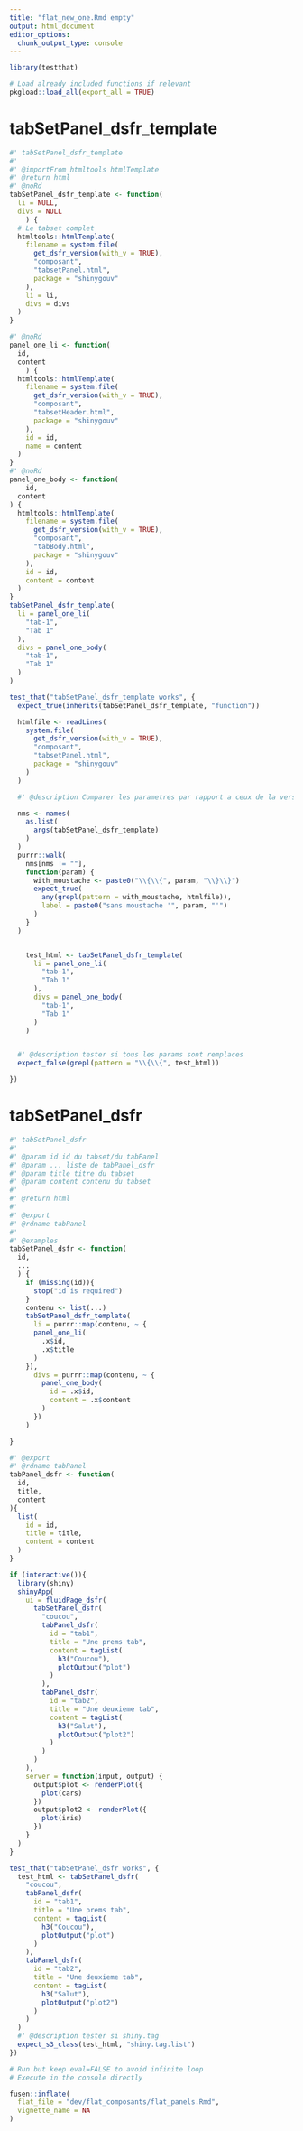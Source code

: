 ```yaml
---
title: "flat_new_one.Rmd empty"
output: html_document
editor_options:
  chunk_output_type: console
---
```



```r
library(testthat)
```

```r
# Load already included functions if relevant
pkgload::load_all(export_all = TRUE)
```

# tabSetPanel_dsfr_template

```r
#' tabSetPanel_dsfr_template
#'
#' @importFrom htmltools htmlTemplate
#' @return html
#' @noRd
tabSetPanel_dsfr_template <- function(
  li = NULL,
  divs = NULL
    ) {
  # Le tabset complet
  htmltools::htmlTemplate(
    filename = system.file(
      get_dsfr_version(with_v = TRUE),
      "composant",
      "tabsetPanel.html",
      package = "shinygouv"
    ),
    li = li,
    divs = divs
  )
}

#' @noRd
panel_one_li <- function(
  id,
  content
    ) {
  htmltools::htmlTemplate(
    filename = system.file(
      get_dsfr_version(with_v = TRUE),
      "composant",
      "tabsetHeader.html",
      package = "shinygouv"
    ),
    id = id,
    name = content
  )
}
#' @noRd
panel_one_body <- function(
    id,
  content
) {
  htmltools::htmlTemplate(
    filename = system.file(
      get_dsfr_version(with_v = TRUE),
      "composant",
      "tabBody.html",
      package = "shinygouv"
    ),
    id = id,
    content = content
  )
}
tabSetPanel_dsfr_template(
  li = panel_one_li(
    "tab-1",
    "Tab 1"
  ),
  divs = panel_one_body(
    "tab-1",
    "Tab 1"
  )
)

```


```r
test_that("tabSetPanel_dsfr_template works", {
  expect_true(inherits(tabSetPanel_dsfr_template, "function"))

  htmlfile <- readLines(
    system.file(
      get_dsfr_version(with_v = TRUE),
      "composant",
      "tabsetPanel.html",
      package = "shinygouv"
    )
  )

  #' @description Comparer les parametres par rapport a ceux de la version precedente

  nms <- names(
    as.list(
      args(tabSetPanel_dsfr_template)
    )
  )
  purrr::walk(
    nms[nms != ""],
    function(param) {
      with_moustache <- paste0("\\{\\{", param, "\\}\\}")
      expect_true(
        any(grepl(pattern = with_moustache, htmlfile)),
        label = paste0("sans moustache '", param, "'")
      )
    }
  )


    test_html <- tabSetPanel_dsfr_template(
      li = panel_one_li(
        "tab-1",
        "Tab 1"
      ),
      divs = panel_one_body(
        "tab-1",
        "Tab 1"
      )
    )


  #' @description tester si tous les params sont remplaces
  expect_false(grepl(pattern = "\\{\\{", test_html))

})
```


# tabSetPanel_dsfr

```r
#' tabSetPanel_dsfr
#'
#' @param id id du tabset/du tabPanel
#' @param ... liste de tabPanel_dsfr
#' @param title titre du tabset
#' @param content contenu du tabset
#'
#' @return html
#'
#' @export
#' @rdname tabPanel
#'
#' @examples
tabSetPanel_dsfr <- function(
  id,
  ...
  ) {
    if (missing(id)){
      stop("id is required")
    }
    contenu <- list(...)
    tabSetPanel_dsfr_template(
      li = purrr::map(contenu, ~ {
      panel_one_li(
        .x$id,
        .x$title
      )
    }),
      divs = purrr::map(contenu, ~ {
        panel_one_body(
          id = .x$id,
          content = .x$content
        )
      })
    )

}

#' @export
#' @rdname tabPanel
tabPanel_dsfr <- function(
  id,
  title,
  content
){
  list(
    id = id,
    title = title,
    content = content
  )
}

```

```r
if (interactive()){
  library(shiny)
  shinyApp(
    ui = fluidPage_dsfr(
      tabSetPanel_dsfr(
        "coucou",
        tabPanel_dsfr(
          id = "tab1",
          title = "Une prems tab",
          content = tagList(
            h3("Coucou"),
            plotOutput("plot")
          )
        ),
        tabPanel_dsfr(
          id = "tab2",
          title = "Une deuxieme tab",
          content = tagList(
            h3("Salut"),
            plotOutput("plot2")
          )
        )
      )
    ),
    server = function(input, output) {
      output$plot <- renderPlot({
        plot(cars)
      })
      output$plot2 <- renderPlot({
        plot(iris)
      })
    }
  )
}
```

```r
test_that("tabSetPanel_dsfr works", {
  test_html <- tabSetPanel_dsfr(
    "coucou",
    tabPanel_dsfr(
      id = "tab1",
      title = "Une prems tab",
      content = tagList(
        h3("Coucou"),
        plotOutput("plot")
      )
    ),
    tabPanel_dsfr(
      id = "tab2",
      title = "Une deuxieme tab",
      content = tagList(
        h3("Salut"),
        plotOutput("plot2")
      )
    )
  )
  #' @description tester si shiny.tag
  expect_s3_class(test_html, "shiny.tag.list")
})
```


```r
# Run but keep eval=FALSE to avoid infinite loop
# Execute in the console directly

fusen::inflate(
  flat_file = "dev/flat_composants/flat_panels.Rmd",
  vignette_name = NA
)
```

